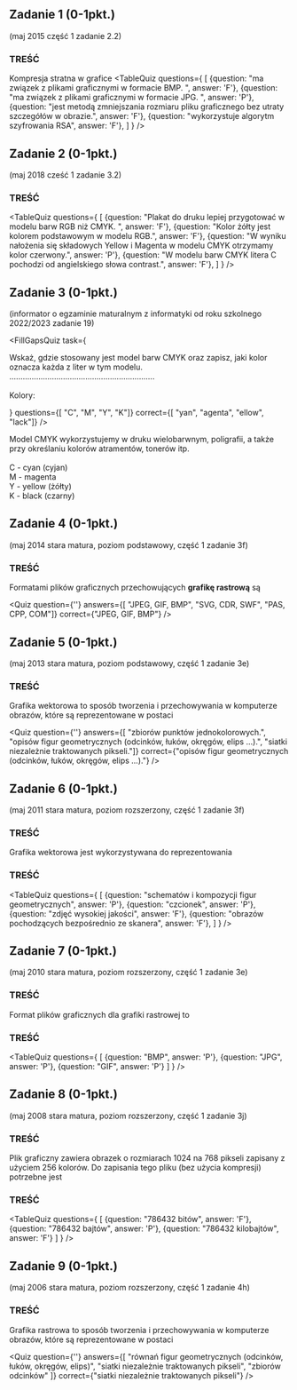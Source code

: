 
## Zadanie 1 (0-1pkt.)
(maj 2015 część 1 zadanie 2.2)

### TREŚĆ
Kompresja stratna w grafice
<TableQuiz 
    questions={
      [
        {question: "ma związek z plikami graficznymi w formacie BMP. ", answer: 'F'},
        {question: "ma związek z plikami graficznymi w formacie JPG. ", answer: 'P'},
        {question: "jest metodą zmniejszania rozmiaru pliku graficznego bez utraty szczegółów w obrazie.", answer: 'F'},
        {question: "wykorzystuje algorytm szyfrowania RSA", answer: 'F'},
      ]
    }
/>


## Zadanie 2 (0-1pkt.)
(maj 2018 cześć 1 zadanie 3.2)

### TREŚĆ
<TableQuiz 
    questions={
      [
        {question: "Plakat do druku lepiej przygotować w modelu barw RGB niż CMYK. ", answer: 'F'},
        {question: "Kolor żółty jest kolorem podstawowym w modelu RGB.", answer: 'F'},
        {question: "W wyniku nałożenia się składowych Yellow i Magenta w modelu CMYK otrzymamy kolor czerwony.", answer: 'P'},
        {question: "W modelu barw CMYK litera C pochodzi od angielskiego słowa contrast.", answer: 'F'},
      ]
    }
/>

## Zadanie 3 (0-1pkt.)
(informator o egzaminie maturalnym z informatyki od roku szkolnego 2022/2023 zadanie 19)

<FillGapsQuiz
    task={
        <p>
          Wskaż, gdzie stosowany jest model barw CMYK oraz zapisz, jaki kolor oznacza każda z liter w tym modelu. 
          <br/>
          .................................................................         
          <br/>
          Kolory:
        </p>
    }
    questions={[
        "C",
        "M",
        "Y",
        "K"]}
    correct={[
        "yan",
        "agenta",
        "ellow",
        "lack"]}
/>
<br/>
<Dropdown title="Rozwiązanie">
  <p className={`dropdown_text`}>
    Model CMYK wykorzystujemy w druku wielobarwnym, poligrafii, a także 
    przy określaniu kolorów atramentów, tonerów itp. <br/><br/>
    C - cyan (cyjan) <br/>
    M - magenta <br/>
    Y - yellow (żółty) <br/>
    K - black (czarny) <br/>
  </p>
</Dropdown>


## Zadanie 4 (0-1pkt.)
(maj 2014 stara matura, poziom podstawowy, część 1 zadanie 3f)

### TREŚĆ
Formatami plików graficznych przechowujących **grafikę rastrową** są

<Quiz 
    question={''}
    answers={[
        "JPEG, GIF, BMP",
        "SVG, CDR, SWF",
        "PAS, CPP, COM"]}
    correct={"JPEG, GIF, BMP"}
/>

## Zadanie 5 (0-1pkt.)
(maj 2013 stara matura, poziom podstawowy, część 1 zadanie 3e)

### TREŚĆ
Grafika wektorowa to sposób tworzenia i przechowywania w komputerze obrazów, które
są reprezentowane w postaci

<Quiz 
    question={''}
    answers={[
        "zbiorów punktów jednokolorowych.",
        "opisów figur geometrycznych (odcinków, łuków, okręgów, elips ...).",
        "siatki niezależnie traktowanych pikseli."]}
    correct={"opisów figur geometrycznych (odcinków, łuków, okręgów, elips ...)."}
/>

## Zadanie 6 (0-1pkt.)
(maj 2011 stara matura, poziom rozszerzony, część 1 zadanie 3f)

### TREŚĆ
Grafika wektorowa jest wykorzystywana do reprezentowania

### TREŚĆ
<TableQuiz 
    questions={
      [
        {question: "schematów i kompozycji figur geometrycznych", answer: 'P'},
        {question: "czcionek", answer: 'P'},
        {question: "zdjęć wysokiej jakości", answer: 'F'},
        {question: "obrazów pochodzących bezpośrednio ze skanera", answer: 'F'},
      ]
    }
/>

## Zadanie 7 (0-1pkt.)
(maj 2010 stara matura, poziom rozszerzony, część 1 zadanie 3e)

### TREŚĆ
Format plików graficznych dla grafiki rastrowej to

### TREŚĆ
<TableQuiz 
    questions={
      [
        {question: "BMP", answer: 'P'},
        {question: "JPG", answer: 'P'},
        {question: "GIF", answer: 'P'}
      ]
    }
/>

## Zadanie 8 (0-1pkt.)
(maj 2008 stara matura, poziom rozszerzony, część 1 zadanie 3j)

### TREŚĆ
Plik graficzny zawiera obrazek o rozmiarach 1024 na 768 pikseli zapisany z użyciem
256 kolorów. Do zapisania tego pliku (bez użycia kompresji) potrzebne jest 

### TREŚĆ
<TableQuiz 
    questions={
      [
        {question: "786432 bitów", answer: 'F'},
        {question: "786432 bajtów", answer: 'P'},
        {question: "786432 kilobajtów", answer: 'F'}
      ]
    }
/>

## Zadanie 9 (0-1pkt.)
(maj 2006 stara matura, poziom rozszerzony, część 1 zadanie 4h)

### TREŚĆ
Grafika rastrowa to sposób tworzenia i przechowywania w komputerze obrazów, które są
reprezentowane w postaci 

<Quiz 
    question={''}
    answers={[
        "równań figur geometrycznych (odcinków, łuków, okręgów, elips)",
        "siatki niezależnie traktowanych pikseli",
        "zbiorów odcinków"
        ]}
    correct={"siatki niezależnie traktowanych pikseli"}
/>